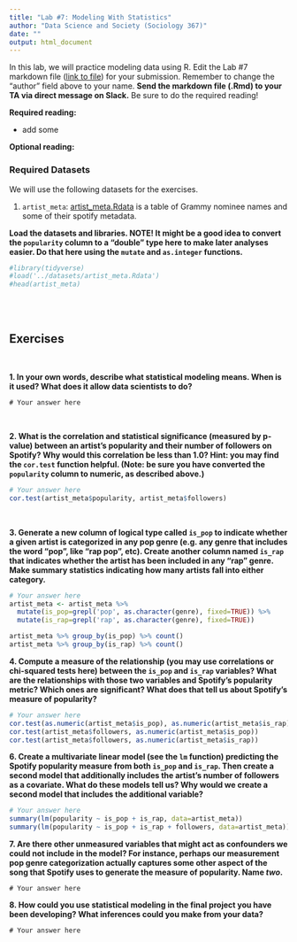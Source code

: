 ```yaml
---
title: "Lab #7: Modeling With Statistics"
author: "Data Science and Society (Sociology 367)"
date: ""
output: html_document
---
```



In this lab, we will practice modeling data using R. Edit the Lab #7 markdown file ([link to file](https://github.com/dssoc/dssoc.github.io/raw/master/assignments/Lab_7.Rmd)) for your submission. Remember to change the "author" field above to your name. **Send the markdown file (.Rmd) to your TA via direct message on Slack.** Be sure to do the required reading!

**Required reading:** 

* add some

**Optional reading:** 



### Required Datasets

We will use the following datasets for the exercises.

(1) `artist_meta`: [artist_meta.Rdata](https://github.com/dssoc/dssoc.github.io/raw/master/datasets/artist_meta.Rdata) is a table of Grammy nominee names and some of their spotify metadata.


**Load the datasets and libraries. NOTE! It might be a good idea to convert the `popularity` column to a "double" type here to make later analyses easier. Do that here using the `mutate` and `as.integer` functions.**
```r
#library(tidyverse)
#load('../datasets/artist_meta.Rdata')
#head(artist_meta)
```
<br/><br/>


## Exercises
<br/>

**1. In your own words, describe what statistical modeling means. When is it used? What does it allow data scientists to do?**

```
# Your answer here
```
<br/>


**2. What is the correlation and statistical significance (measured by p-value) between an artist's popularity and their number of followers on Spotify? Why would this correlation be less than 1.0? Hint: you may find the `cor.test` function helpful. (Note: be sure you have converted the `popularity` column to numeric, as described above.)**

```r
# Your answer here
cor.test(artist_meta$popularity, artist_meta$followers)
```
<br/>


**3. Generate a new column of logical type called `is_pop` to indicate whether a given artist is categorized in any pop genre (e.g. any genre that includes the word "pop", like "rap pop", etc). Create another column named `is_rap` that indicates whether the artist has been included in any "rap" genre. Make summary statistics indicating how many artists fall into either category.**
```r
# Your answer here
artist_meta <- artist_meta %>% 
  mutate(is_pop=grepl('pop', as.character(genre), fixed=TRUE)) %>%
  mutate(is_rap=grepl('rap', as.character(genre), fixed=TRUE))

artist_meta %>% group_by(is_pop) %>% count()
artist_meta %>% group_by(is_rap) %>% count()
```

**4. Compute a measure of the relationship (you may use correlations or chi-squared tests here) between the `is_pop` and `is_rap` variables? What are the relationships with those two variables and Spotify's popularity metric? Which ones are significant? What does that tell us about Spotify's measure of popularity?**
```r
# Your answer here
cor.test(as.numeric(artist_meta$is_pop), as.numeric(artist_meta$is_rap))
cor.test(artist_meta$followers, as.numeric(artist_meta$is_pop))
cor.test(artist_meta$followers, as.numeric(artist_meta$is_rap))
```

**6. Create a multivariate linear model (see the `lm` function) predicting the Spotify popularity measure from both `is_pop` and `is_rap`. Then create a second model that additionally includes the artist's number of followers as a covariate. What do these models tell us? Why would we create a second model that includes the additional variable?**
```r
# Your answer here
summary(lm(popularity ~ is_pop + is_rap, data=artist_meta))
summary(lm(popularity ~ is_pop + is_rap + followers, data=artist_meta))
```

**7. Are there other unmeasured variables that might act as confounders we could not include in the model? For instance, perhaps our measurement pop genre categorization actually captures some other aspect of the song that Spotify uses to generate the measure of popularity. Name *two*.**
```
# Your answer here
```


**8. How could you use statistical modeling in the final project you have been developing? What inferences could you make from your data?**
```
# Your answer here
```

